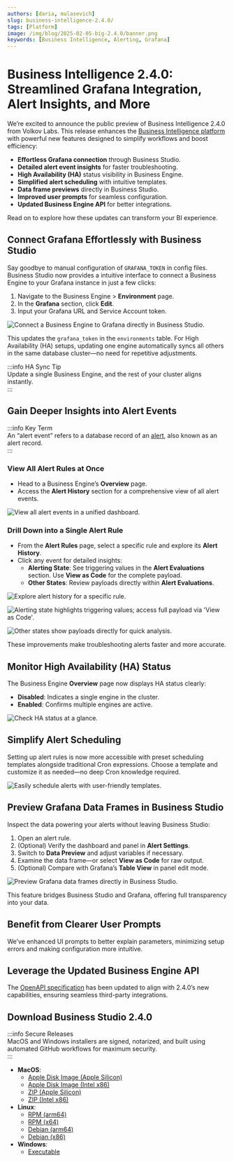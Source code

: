 ```yaml
---
authors: [daria, mulasevich]
slug: business-intelligence-2.4.0/
tags: [Platform]
image: /img/blog/2025-02-05-big-2.4.0/banner.png
keywords: [Business Intelligence, Alerting, Grafana]
---
```



# Business Intelligence 2.4.0: Streamlined Grafana Integration, Alert Insights, and More

We’re excited to announce the public preview of Business Intelligence 2.4.0 from Volkov Labs. This release enhances the [Business Intelligence platform](/docs/) with powerful new features designed to simplify workflows and boost efficiency:

- **Effortless Grafana connection** through Business Studio.
- **Detailed alert event insights** for faster troubleshooting.
- **High Availability (HA)** status visibility in Business Engine.
- **Simplified alert scheduling** with intuitive templates.
- **Data frame previews** directly in Business Studio.
- **Improved user prompts** for seamless configuration.
- **Updated Business Engine API** for better integrations.

Read on to explore how these updates can transform your BI experience.

## Connect Grafana Effortlessly with Business Studio

Say goodbye to manual configuration of `GRAFANA_TOKEN` in config files. Business Studio now provides a intuitive interface to connect a Business Engine to your Grafana instance in just a few clicks:

1. Navigate to the Business Engine > **Environment** page.
2. In the **Grafana** section, click **Edit**.
3. Input your Grafana URL and Service Account token.

<Image
  title="Connect a Business Engine to Grafana directly in Business Studio."
  src="/img/blog/2025-02-05-big-2.4.0/token.png"
/>

This updates the `grafana_token` in the `environments` table. For High Availability (HA) setups, updating one engine automatically syncs all others in the same database cluster—no need for repetitive adjustments.

:::info HA Sync Tip  
Update a single Business Engine, and the rest of your cluster aligns instantly.  
:::

## Gain Deeper Insights into Alert Events

:::info Key Term  
An “alert event” refers to a database record of an [alert](/docs/alerting/#alert-components), also known as an alert record.  
:::

### View All Alert Rules at Once

- Head to a Business Engine’s **Overview** page.
- Access the **Alert History** section for a comprehensive view of all alert events.

<Image
  title="View all alert events in a unified dashboard."
  src="/img/blog/2025-02-05-big-2.4.0/all-alerts.png"
/>

### Drill Down into a Single Alert Rule

- From the **Alert Rules** page, select a specific rule and explore its **Alert History**.
- Click any event for detailed insights:
  - **Alerting State**: See triggering values in the **Alert Evaluations** section. Use **View as Code** for the complete payload.
  - **Other States**: Review payloads directly within **Alert Evaluations**.

<Image
  title="Explore alert history for a specific rule."
  src="/img/blog/2025-02-05-big-2.4.0/one-alert.png"
/>

<Image
  title="Alerting state highlights triggering values; access full payload via 'View as Code'."
  src="/img/blog/2025-02-05-big-2.4.0/alerting-state.png"
/>

<Image
  title="Other states show payloads directly for quick analysis."
  src="/img/blog/2025-02-05-big-2.4.0/other-states.png"
/>

These improvements make troubleshooting alerts faster and more accurate.

## Monitor High Availability (HA) Status

The Business Engine **Overview** page now displays HA status clearly:

- **Disabled**: Indicates a single engine in the cluster.
- **Enabled**: Confirms multiple engines are active.

<Image
  title="Check HA status at a glance."
  src="/img/blog/2025-02-05-big-2.4.0/enabled-disabled.png"
/>

## Simplify Alert Scheduling

Setting up alert rules is now more accessible with preset scheduling templates alongside traditional Cron expressions. Choose a template and customize it as needed—no deep Cron knowledge required.

<Image
  title="Easily schedule alerts with user-friendly templates."
  src="/img/blog/2025-02-05-big-2.4.0/cron.png"
/>

## Preview Grafana Data Frames in Business Studio

Inspect the data powering your alerts without leaving Business Studio:

1. Open an alert rule.
2. (Optional) Verify the dashboard and panel in **Alert Settings**.
3. Switch to **Data Preview** and adjust variables if necessary.
4. Examine the data frame—or select **View as Code** for raw output.
5. (Optional) Compare with Grafana’s **Table View** in panel edit mode.

<Image
  title="Preview Grafana data frames directly in Business Studio."
  src="/img/blog/2025-02-05-big-2.4.0/data-preview.png"
/>

This feature bridges Business Studio and Grafana, offering full transparency into your data.

## Benefit from Clearer User Prompts

We’ve enhanced UI prompts to better explain parameters, minimizing setup errors and making configuration more intuitive.

## Leverage the Updated Business Engine API

The [OpenAPI specification](/docs/api/) has been updated to align with 2.4.0’s new capabilities, ensuring seamless third-party integrations.

## Download Business Studio 2.4.0

:::info Secure Releases  
MacOS and Windows installers are signed, notarized, and built using automated GitHub workflows for maximum security.  
:::

- **MacOS**:
  - [Apple Disk Image (Apple Silicon)](https://github.com/VolkovLabs/business-intelligence/releases/download/v2.4.0/Business.Studio-2.4.0-arm64.dmg)
  - [Apple Disk Image (Intel x86)](https://github.com/VolkovLabs/business-intelligence/releases/download/v2.4.0/Business.Studio-2.4.0-x64.dmg)
  - [ZIP (Apple Silicon)](https://github.com/VolkovLabs/business-intelligence/releases/download/v2.4.0/Business.Studio-darwin-arm64-2.4.0.zip)
  - [ZIP (Intel x86)](https://github.com/VolkovLabs/business-intelligence/releases/download/v2.4.0/Business.Studio-darwin-x64-2.4.0.zip)
- **Linux**:
  - [RPM (arm64)](https://github.com/VolkovLabs/business-intelligence/releases/download/v2.4.0/business-studio-2.4.0-1.arm64.rpm)
  - [RPM (x64)](https://github.com/VolkovLabs/business-intelligence/releases/download/v2.4.0/business-studio-2.4.0-1.x86_64.rpm)
  - [Debian (arm64)](https://github.com/VolkovLabs/business-intelligence/releases/download/v2.4.0/business-studio_2.4.0_arm64.deb)
  - [Debian (x86)](https://github.com/VolkovLabs/business-intelligence/releases/download/v2.4.0/business-studio_2.4.0_amd64.deb)
- **Windows**:
  - [Executable](https://github.com/VolkovLabs/business-intelligence/releases/download/v2.4.0/Business.Studio-2.4.0.Setup.exe)

<GettingStarted />

<Feedback />
